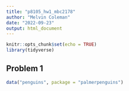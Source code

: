 ```yaml
---
title: "p8105_hw1_mbc2178"
author: "Melvin Coleman"
date: "2022-09-23"
output: html_document
---
```


```r
knitr::opts_chunk$set(echo = TRUE)
library(tidyverse)
```

## Problem 1 

```r
data("penguins", package = "palmerpenguins")
```


